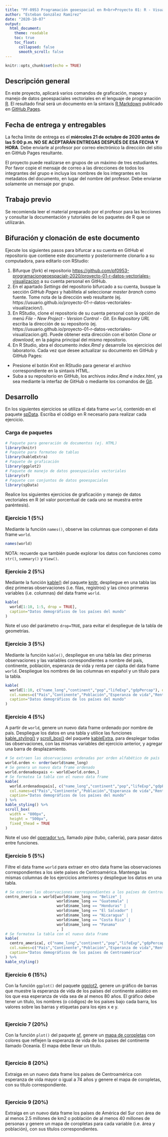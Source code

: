 ---
title: "PF-0953 Programación geoespacial en R<br>Proyecto 01: R - Visualización de datos vectoriales"
author: "Esteban González Ramírez"
date: "2020-10-07"
output:
  html_document:
    theme: readable    
    toc: true
    toc_float:
      collapsed: false
      smooth_scroll: false  
---

```{r setup, include=FALSE}
knitr::opts_chunk$set(echo = TRUE)
```

## Descripción general
En este proyecto, aplicará varios comandos de graficación, mapeo y manejo de datos geoespaciales vectoriales en el lenguaje de programación [R](https://www.r-project.org/). El resultado final será un documento en la sintaxis [R Markdown](https://rmarkdown.rstudio.com/) publicado en [GitHub Pages](https://pages.github.com/).

## Fecha de entrega y entregables
La fecha límite de entrega es el **miércoles 21 de octubre de 2020 antes de las 5:00 p.m. NO SE ACEPTARÁN ENTREGAS DESPUÉS DE ESA FECHA Y HORA**. Debe enviarle al profesor por correo electrónico la dirección del sitio en GitHub Pages resultante.

El proyecto puede realizarse en grupos de un máximo de tres estudiantes. Por favor copie el mensaje de correo a las direcciones de todos los integrantes del grupo e incluya los nombres de los integrantes en los metadatos del documento, en lugar del nombre del profesor. Debe enviarse solamente un mensaje por grupo.

## Trabajo previo
Se recomienda leer el material preparado por el profesor para las lecciones y consultar la documentación y tutoriales de los paquetes de R que se utilizarán.

## Bifuración y clonación de este documento
Ejecute los siguientes pasos para bifurcar a su cuenta en GitHub el repositorio que contiene este documento y posteriormente clonarlo a su computadora, para editarlo con RStudio:

1. Bifurque (_fork_) el repositorio [https://github.com/pf0953-programaciongeoespacialr-2020/proyecto-01-r-datos-vectoriales-visualizacion](https://github.com/pf0953-programaciongeoespacialr-2020/proyecto-01-r-datos-vectoriales-visualizacion) a su cuenta personal en GitHub.
2. En el apartado _Settings_ del repositorio bifurcado a su cuenta, busque la sección _GitHub Pages_ y habilítela al seleccionar _master branch_ como fuente. Tome nota de la dirección web resultante (ej. https://usuario.github.io/proyecto-01-r-datos-vectoriales-visualizacion/).
3. En RStudio, clone el repositorio de su cuenta personal con la opción de menú _File - New Project - Version Control - Git_. En _Repository URL_ escriba la dirección de su repositorio (ej. https://usuario.github.io/proyecto-01-r-datos-vectoriales-visualizacion.git). Puede obtener esta dirección con el botón _Clone or download_, en la página principal del mismo repositorio.
4. En R Studio, abra el documento _index.Rmd_ y desarrolle los ejercicios del laboratorio. Cada vez que desee actualizar su documento en GitHub y GitHub Pages:
  - Presione el botón _Knit_ en RStudio para generar el archivo correspondiente en la sintaxis HTML.
  - Suba a su repositorio en GitHub, los archivos _index.Rmd_ e _index.html_, ya sea mediante la interfaz de GitHub o mediante los comandos de [Git](https://git-scm.com/).

## Desarrollo
En los siguientes ejercicios se utiliza el data frame ```world```, contenido en el paquete [spData](https://cran.r-project.org/web/packages/spData/). Escriba el código en R necesario para realizar cada ejercicio.

### Carga de paquetes
```{r message = FALSE, warning = FALSE}
# Paquete para generación de documentos (ej. HTML)
library(knitr)
# Paquete para formateo de tablas
library(kableExtra)
# Paquete de graficación
library(ggplot2)
# Paquete de manejo de datos geoespaciales vectoriales
library(sf)
# Paquete con conjuntos de datos geoespaciales
library(spData)
```

Realice los siguientes ejercicios de graficación y manejo de datos vectoriales en R (el valor porcentual de cada uno se muestra entre paréntesis).

### Ejercicio 1 (5%)
Mediante la función ```names()```, observe las columnas que componen el data frame ```world```.
```{r}
names(world)
```
NOTA: recuerde que también puede explorar los datos con funciones como ```str()```, ```summary()``` y ```View()```.

### Ejercicio 2 (5%)
Mediante la función [kable()](https://www.rdocumentation.org/packages/knitr/versions/1.30/topics/kable) del paquete [knitr](https://cran.r-project.org/web/packages/knitr/), despliegue en una tabla las diez primeras observaciones (i.e. filas, registros) y las cinco primeras variables (i.e. columnas) del data frame  ```world```.
```{r}
kable(
  world[1:10, 1:5, drop = TRUE], 
  caption="Datos demográficos de los países del mundo"
)
```
Note el uso del parámetro ```drop=TRUE```, para evitar el despliegue de la tabla de geometrías.

### Ejercicio 3 (5%)
Mediante la función ```kable()```, despliegue en una tabla las diez primeras observaciones y las variables correspondientes a nombre del país, continente, población, esperanza de vida y renta per cápita del data frame  ```world```. Despliegue los nombres de las columnas en español y un título para la tabla.
```{r}
kable(
  world[1:10, c("name_long","continent","pop","lifeExp","gdpPercap"), drop = TRUE], 
  col.names=c("País","Continente","Población","Esperanza de vida","Renta per cápita"),  
  caption="Datos demográficos de los países del mundo"
)
```

### Ejercicio 4 (5%)
A partir de ```world```, genere un nuevo data frame ordenado por nombre de país. Despliegue los datos en una tabla y utilice las funciones [kable_styling()](https://www.rdocumentation.org/packages/kableExtra/versions/1.2.1/topics/kable_styling) y [scroll_box()](https://www.rdocumentation.org/packages/kableExtra/versions/1.2.1/topics/scroll_box) del paquete [kableExtra](https://cran.r-project.org/web/packages/kableExtra/), para desplegar todas las observaciones, con las mismas variables del ejercicio anterior, y agregar una barra de desplazamiento.
```{r}
# Se extraen las observaciones ordenadas por orden alfabético de país
world.orden <- order(world$name_long)
# Se genera un nuevo data frame ordenado
world.ordenadoxpais <- world[world.orden,]
# Se formatea la tabla con el nuevo data frame
kable(
  world.ordenadoxpais[, c("name_long","continent","pop","lifeExp","gdpPercap"), drop = TRUE], 
  col.names=c("País","Continente","Población","Esperanza de vida","Renta per cápita"),  
  caption="Datos demográficos de los países del mundo"
) %>%
kable_styling() %>%
scroll_box(
  width = "800px", 
  height = "500px", 
  fixed_thead = TRUE
)
```
Note el uso del [operador ```%>%```](https://www.datacamp.com/community/tutorials/pipe-r-tutorial), llamado _pipe_ (tubo, cañería), para pasar datos entre funciones.

### Ejercicio 5 (5%)
Filtre el data frame ```world``` para extraer en otro data frame las observaciones correspondientes a los siete países de Centroamérica. Mantenga las mismas columnas de los ejercicios anteriores y despliegue los datos en una tabla.
```{r}
# Se extraen las observaciones correspondientes a los países de Centroamérica
centro_america = world[world$name_long == "Belize" |
                       world$name_long == "Guatemala" |
                       world$name_long == "Honduras" |
                       world$name_long == "El Salvador" |
                       world$name_long == "Nicaragua" |
                       world$name_long == "Costa Rica" |
                       world$name_long == "Panama"
                       , ]
# Se formatea la tabla con el nuevo data frame
kable(
  centro_america[, c("name_long","continent","pop","lifeExp","gdpPercap"), drop = TRUE], 
  col.names=c("País","Continente","Población","Esperanza de vida","Renta per cápita"),  
  caption="Datos demográficos de los países de Centroamérica"
) %>%
kable_styling()
```

### Ejercicio 6 (15%)
Con la función ```ggplot()``` del paquete [ggplot2](https://ggplot2.tidyverse.org/), genere un gráfico de barras que muestre la esperanza de vida de los países del continente asiático en los que esa esperanza de vida sea de al menos 80 años. El gráfico debe tener un título, los nombres (o códigos) de los países bajo cada barra, los valores sobre las barras y etiquetas para los ejes x e y.
```{r}
```

### Ejercicio 7 (20%)
Con la función ```plot()``` del paquete [sf](https://cran.r-project.org/web/packages/sf/index.html), genere un [mapa de coropletas](https://en.wikipedia.org/wiki/Choropleth_map) con colores que reflejen la esperanza de vida de los países del continente llamado Oceanía. El mapa debe llevar un título.
```{r}
```

### Ejercicio 8 (20%)
Extraiga en un nuevo data frame los países de Centroamérica con esperanza de vida mayor o igual a 74 años y genere el mapa de coropletas, con su título correspondiente.
```{r}
```

### Ejercicio 9 (20%)
Extraiga en un nuevo data frame los países de América del Sur con área de al menos 2.5 millones de km2 o población de al menos 40 millones de personas y genere un mapa de coropletas para cada variable (i.e. área y población), con sus títulos correspondientes.
```{r}
```